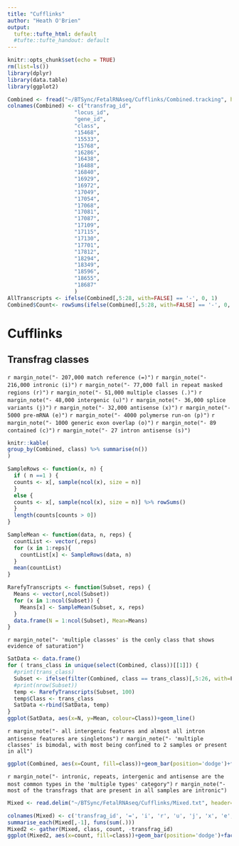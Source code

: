 ```yaml
---
title: "Cufflinks"
author: "Heath O'Brien"
output:
  tufte::tufte_html: default
  #tufte::tufte_handout: default
---
```

<!-- see http://rstudio.github.io/tufte/ for info about tufte -->
```r
knitr::opts_chunk$set(echo = TRUE)
rm(list=ls())
library(dplyr)
library(data.table)
library(ggplot2)
```


```r
Combined <- fread("~/BTSync/FetalRNAseq/Cufflinks/Combined.tracking", header=FALSE)
colnames(Combined) <- c("transfrag_id", 
                     "locus_id", 
                     "gene_id",                     
                     "class",
                     "15468",
                     "15533",
                     "15768",
                     "16286",
                     "16438",
                     "16488",
                     "16840",
                     "16929",
                     "16972",
                     "17049",
                     "17054",
                     "17068",
                     "17081",
                     "17087",
                     "17109",
                     "17115",
                     "17130",
                     "17701",
                     "17812",
                     "18294",
                     "18349",
                     "18596",
                     "18655",
                     "18687"
                     )
AllTranscripts <- ifelse(Combined[,5:28, with=FALSE] == '-', 0, 1)
Combined$Count<- rowSums(ifelse(Combined[,5:28, with=FALSE] == '-', 0, 1))

```

# Cufflinks
## Transfrag classes 
`r margin_note("- 207,000 match reference (=)")`
`r margin_note("- 216,000 intronic (i)")`
`r margin_note("- 77,000 fall in repeat masked regions (r)")`
`r margin_note("- 51,000 multiple classes (.)")`
`r margin_note("- 48,000 intergenic (u)")`
`r margin_note("- 36,000 splice variants (j)")`
`r margin_note("- 32,000 antisense (x)")`
`r margin_note("- 5000 pre-mRNA (e)")`
`r margin_note("- 4000 polymerse run-on (p)")`
`r margin_note("- 1000 generic exon overlap (o)")`
`r margin_note("- 89 contained (c)")`
`r margin_note("- 27 intron antisense (s)")`


```r
knitr::kable(
group_by(Combined, class) %>% summarise(n())
)
```


``` r
SampleRows <- function(x, n) {
  if ( n ==1 ) {
  counts <- x[, sample(ncol(x), size = n)]  
  }
  else {
  counts <- x[, sample(ncol(x), size = n)] %>% rowSums() 
  }
  length(counts[counts > 0])  
}

SampleMean <- function(data, n, reps) {
  countList <- vector(,reps)
  for (x in 1:reps){
    countList[x] <- SampleRows(data, n)
  }
  mean(countList)
}

RarefyTranscripts <- function(Subset, reps) {
  Means <- vector(,ncol(Subset))
  for (x in 1:ncol(Subset)) {
    Means[x] <- SampleMean(Subset, x, reps)
  }
  data.frame(N = 1:ncol(Subset), Mean=Means)
}
```

`r margin_note("- 'multiple classes' is the conly class that shows evidence of saturation")`

``` r
SatData <- data.frame()
for ( trans_class in unique(select(Combined, class))[[1]]) {
  #print(trans_class)
  Subset <- ifelse(filter(Combined, class == trans_class)[,5:26, with=F] == '-', 0, 1)
  #print(nrow(Subset))
  temp <- RarefyTranscripts(Subset, 100)
  temp$Class <- trans_class
  SatData <-rbind(SatData, temp)
}
ggplot(SatData, aes(x=N, y=Mean, colour=Class))+geom_line()
```

`r margin_note("- all intergenic features and almost all intron antisense features are singletons")`
`r margin_note("- 'multiple classes' is bimodal, with most being confined to 2 samples or present in all")`

``` r
ggplot(Combined, aes(x=Count, fill=class))+geom_bar(position='dodge')+facet_grid(class ~ ., scales="free_y")
```

`r margin_note("- intronic, repeats, intergenic and antisense are the most common types in the 'multiple types' category")`
`r margin_note("- most of the transfrags that are present in all samples are intronic")`
```r
Mixed <- read.delim("~/BTSync/FetalRNAseq/Cufflinks/Mixed.txt", header=FALSE)

colnames(Mixed) <- c('transfrag_id', '=', 'i', 'r', 'u', 'j', 'x', 'e', 'p', 'o', 'c', 's')
summarise_each(Mixed[,-1], funs(sum(.)))
Mixed2 <- gather(Mixed, class, count, -transfrag_id)
ggplot(Mixed2, aes(x=count, fill=class))+geom_bar(position='dodge')+facet_grid(class ~ ., scales="free_y")+scale_x_continuous(limits=c(.5,25))
```